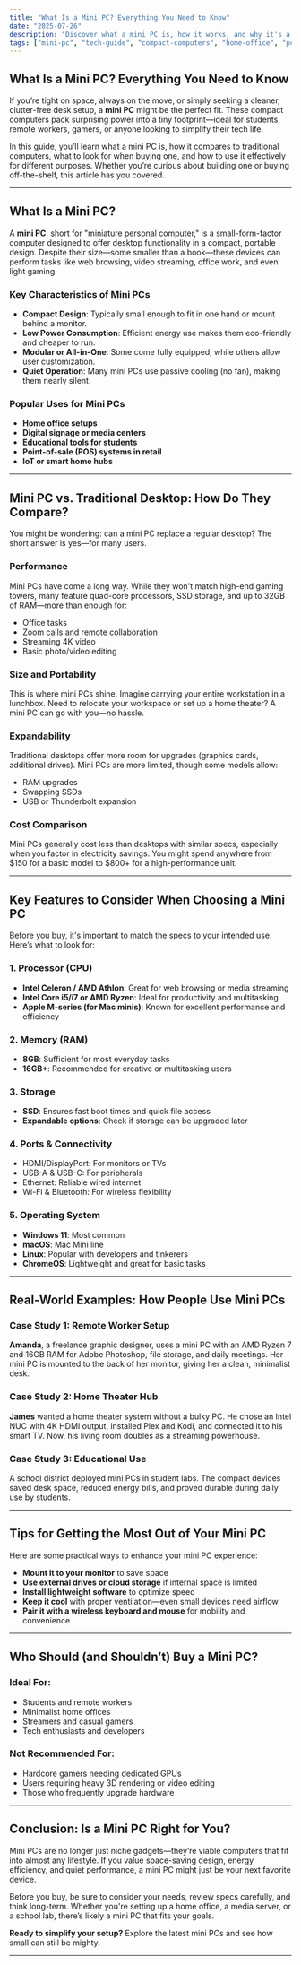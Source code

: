 ```yaml
---
title: "What Is a Mini PC? Everything You Need to Know"
date: "2025-07-26"
description: "Discover what a mini PC is, how it works, and why it's a smart, space-saving alternative to traditional desktops or laptops."
tags: ["mini-pc", "tech-guide", "compact-computers", "home-office", "pc-buying-guide"]
---
```


## What Is a Mini PC? Everything You Need to Know

If you’re tight on space, always on the move, or simply seeking a cleaner, clutter-free desk setup, a **mini PC** might be the perfect fit. These compact computers pack surprising power into a tiny footprint—ideal for students, remote workers, gamers, or anyone looking to simplify their tech life.

In this guide, you’ll learn what a mini PC is, how it compares to traditional computers, what to look for when buying one, and how to use it effectively for different purposes. Whether you’re curious about building one or buying off-the-shelf, this article has you covered.

---

## What Is a Mini PC?

A **mini PC**, short for "miniature personal computer," is a small-form-factor computer designed to offer desktop functionality in a compact, portable design. Despite their size—some smaller than a book—these devices can perform tasks like web browsing, video streaming, office work, and even light gaming.

### Key Characteristics of Mini PCs

- **Compact Design**: Typically small enough to fit in one hand or mount behind a monitor.
- **Low Power Consumption**: Efficient energy use makes them eco-friendly and cheaper to run.
- **Modular or All-in-One**: Some come fully equipped, while others allow user customization.
- **Quiet Operation**: Many mini PCs use passive cooling (no fan), making them nearly silent.

### Popular Uses for Mini PCs

- **Home office setups**
- **Digital signage or media centers**
- **Educational tools for students**
- **Point-of-sale (POS) systems in retail**
- **IoT or smart home hubs**

---

## Mini PC vs. Traditional Desktop: How Do They Compare?

You might be wondering: can a mini PC replace a regular desktop? The short answer is yes—for many users.

### Performance

Mini PCs have come a long way. While they won't match high-end gaming towers, many feature quad-core processors, SSD storage, and up to 32GB of RAM—more than enough for:

- Office tasks
- Zoom calls and remote collaboration
- Streaming 4K video
- Basic photo/video editing

### Size and Portability

This is where mini PCs shine. Imagine carrying your entire workstation in a lunchbox. Need to relocate your workspace or set up a home theater? A mini PC can go with you—no hassle.

### Expandability

Traditional desktops offer more room for upgrades (graphics cards, additional drives). Mini PCs are more limited, though some models allow:

- RAM upgrades
- Swapping SSDs
- USB or Thunderbolt expansion

### Cost Comparison

Mini PCs generally cost less than desktops with similar specs, especially when you factor in electricity savings. You might spend anywhere from $150 for a basic model to $800+ for a high-performance unit.

---

## Key Features to Consider When Choosing a Mini PC

Before you buy, it's important to match the specs to your intended use. Here’s what to look for:

### 1. Processor (CPU)

- **Intel Celeron / AMD Athlon**: Great for web browsing or media streaming
- **Intel Core i5/i7 or AMD Ryzen**: Ideal for productivity and multitasking
- **Apple M-series (for Mac minis)**: Known for excellent performance and efficiency

### 2. Memory (RAM)

- **8GB**: Sufficient for most everyday tasks
- **16GB+**: Recommended for creative or multitasking users

### 3. Storage

- **SSD**: Ensures fast boot times and quick file access
- **Expandable options**: Check if storage can be upgraded later

### 4. Ports & Connectivity

- HDMI/DisplayPort: For monitors or TVs
- USB-A & USB-C: For peripherals
- Ethernet: Reliable wired internet
- Wi-Fi & Bluetooth: For wireless flexibility

### 5. Operating System

- **Windows 11**: Most common
- **macOS**: Mac Mini line
- **Linux**: Popular with developers and tinkerers
- **ChromeOS**: Lightweight and great for basic tasks

---

## Real-World Examples: How People Use Mini PCs

### Case Study 1: Remote Worker Setup

**Amanda**, a freelance graphic designer, uses a mini PC with an AMD Ryzen 7 and 16GB RAM for Adobe Photoshop, file storage, and daily meetings. Her mini PC is mounted to the back of her monitor, giving her a clean, minimalist desk.

### Case Study 2: Home Theater Hub

**James** wanted a home theater system without a bulky PC. He chose an Intel NUC with 4K HDMI output, installed Plex and Kodi, and connected it to his smart TV. Now, his living room doubles as a streaming powerhouse.

### Case Study 3: Educational Use

A school district deployed mini PCs in student labs. The compact devices saved desk space, reduced energy bills, and proved durable during daily use by students.

---

## Tips for Getting the Most Out of Your Mini PC

Here are some practical ways to enhance your mini PC experience:

- **Mount it to your monitor** to save space
- **Use external drives or cloud storage** if internal space is limited
- **Install lightweight software** to optimize speed
- **Keep it cool** with proper ventilation—even small devices need airflow
- **Pair it with a wireless keyboard and mouse** for mobility and convenience

---

## Who Should (and Shouldn’t) Buy a Mini PC?

### Ideal For:

- Students and remote workers
- Minimalist home offices
- Streamers and casual gamers
- Tech enthusiasts and developers

### Not Recommended For:

- Hardcore gamers needing dedicated GPUs
- Users requiring heavy 3D rendering or video editing
- Those who frequently upgrade hardware

---

## Conclusion: Is a Mini PC Right for You?

Mini PCs are no longer just niche gadgets—they’re viable computers that fit into almost any lifestyle. If you value space-saving design, energy efficiency, and quiet performance, a mini PC might just be your next favorite device.

Before you buy, be sure to consider your needs, review specs carefully, and think long-term. Whether you're setting up a home office, a media server, or a school lab, there’s likely a mini PC that fits your goals.

**Ready to simplify your setup?** Explore the latest mini PCs and see how small can still be mighty.

---